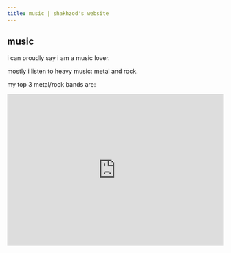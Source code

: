 ```yaml
---
title: music | shakhzod's website
---
```

## music
i can proudly say i am a music lover.

<CurrentlyListening />

mostly i listen to heavy music: metal and rock.

my top 3 metal/rock bands are:

<iframe src="https://open.spotify.com/embed/playlist/7klF80mtUlMnj229WzAVnW?utm_source=generator&theme=0" width="100%" height="352" frameBorder="0" allowFullScreen={true} allow="autoplay; clipboard-write; encrypted-media; fullscreen; picture-in-picture" loading="lazy" />
<iframe src="https://open.spotify.com/embed/playlist/37i9dQZF1DZ06evO4k3YGY?utm_source=generator&theme=0" width="100%" height="352" frameBorder="0" allowFullScreen={true} allow="autoplay; clipboard-write; encrypted-media; fullscreen; picture-in-picture" loading="lazy" />
<iframe src="https://open.spotify.com/embed/playlist/2n6k7Rl40asvPcAym2OCks?utm_source=generator&theme=0" width="100%" height="352" frameBorder="0" allowFullScreen={true} allow="autoplay; clipboard-write; encrypted-media; fullscreen; picture-in-picture" loading="lazy" />
---
besides metal, i love chill and lo-fi music:
<iframe src="https://open.spotify.com/embed/playlist/6o7gIOJZRU1hqPn14EM35L?utm_source=generator&theme=0" width="100%" height="352" frameBorder="0" allowFullScreen={true} allow="autoplay; clipboard-write; encrypted-media; fullscreen; picture-in-picture" loading="lazy" />
<iframe src="https://open.spotify.com/embed/playlist/37i9dQZF1DZ06evO3ZEKIs?utm_source=generator&theme=0" width="100%" height="352" frameBorder="0" allowFullScreen={true} allow="autoplay; clipboard-write; encrypted-media; fullscreen; picture-in-picture" loading="lazy" />
<iframe src="https://open.spotify.com/embed/playlist/37i9dQZF1DX7gIoKXt0gmx?utm_source=generator&theme=0" width="100%" height="352" frameBorder="0" allowFullScreen={true} allow="autoplay; clipboard-write; encrypted-media; fullscreen; picture-in-picture" loading="lazy" />
---
you can check my profiles on [spotify](https://open.spotify.com/user/shahzodkk) and [last.fm](https://www.last.fm/user/shakhzodk) for more music tastes.

<Comments />
